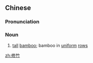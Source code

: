 ==Chinese==
{{zh-forms}}

===Pronunciation===
{{zh-pron
|m=xiūzhú
|cat=n
}}

===Noun===
{{zh-noun}}

# [[tall]] [[bamboo]]; bamboo in [[uniform]] [[row]]s

[[zh:修竹]]